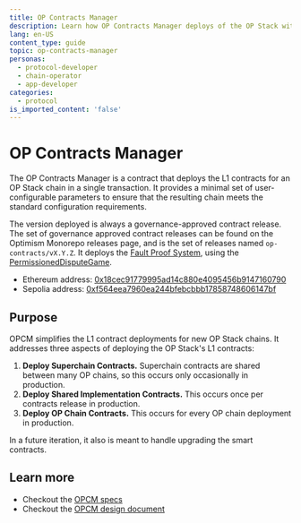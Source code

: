 ```yaml
---
title: OP Contracts Manager
description: Learn how OP Contracts Manager deploys of the OP Stack with one transaction.
lang: en-US
content_type: guide
topic: op-contracts-manager
personas:
  - protocol-developer
  - chain-operator
  - app-developer
categories:
  - protocol
is_imported_content: 'false'
---
```



# OP Contracts Manager

The OP Contracts Manager is a contract that deploys the L1 contracts for an OP Stack chain in a single transaction. It provides a minimal set of user-configurable parameters to ensure that the resulting chain meets the standard configuration requirements.

The version deployed is always a governance-approved contract release. The set of governance approved contract releases can be found on the Optimism Monorepo releases page, and is the set of releases named `op-contracts/vX.Y.Z`. It deploys the [Fault Proof System](/stack/fault-proofs/explainer), using the [PermissionedDisputeGame](/stack/smart-contracts#permissioneddisputegame).

*   Ethereum address: [0x18cec91779995ad14c880e4095456b9147160790](https://etherscan.io/address/0x18cec91779995ad14c880e4095456b9147160790)
*   Sepolia address: [0xf564eea7960ea244bfebcbbb17858748606147bf](https://sepolia.etherscan.io/address/0xf564eea7960ea244bfebcbbb17858748606147bf)

## Purpose

OPCM simplifies the L1 contract deployments for new OP Stack chains. It addresses three aspects of deploying the OP Stack's L1 contracts:

1.  **Deploy Superchain Contracts.** Superchain contracts are shared between many OP chains, so this occurs only occasionally in production.
2.  **Deploy Shared Implementation Contracts.** This occurs once per contracts release in production.
3.  **Deploy OP Chain Contracts.** This occurs for every OP chain deployment in production.

In a future iteration, it also is meant to handle upgrading the smart contracts.

## Learn more

*   Checkout the [OPCM specs](https://specs.optimism.io/experimental/op-contracts-manager.html)
*   Checkout the [OPCM design document](https://github.com/ethereum-optimism/design-docs/blob/main/protocol/op-contracts-manager-arch.md)
